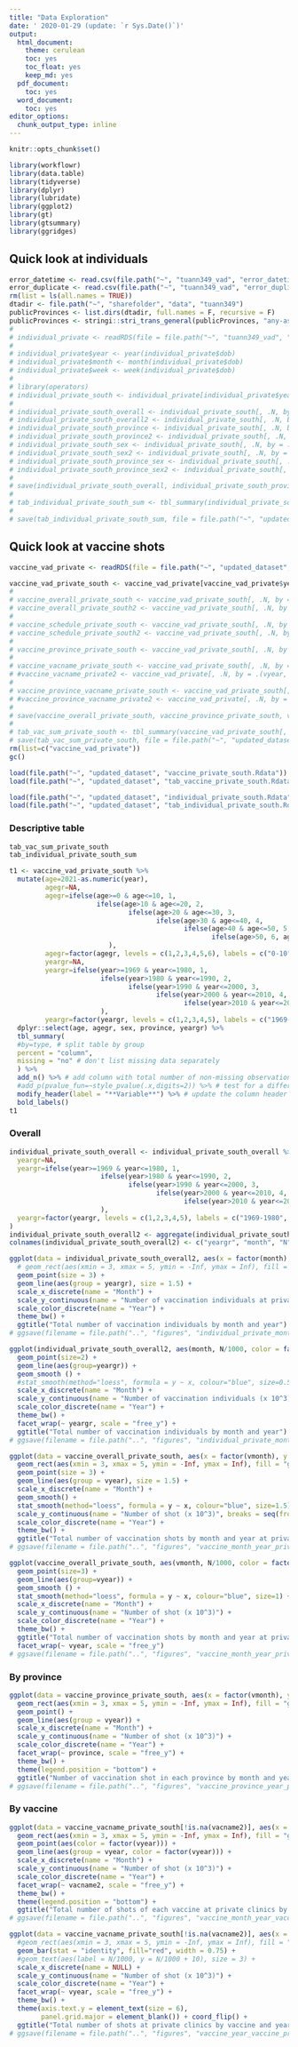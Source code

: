 ```yaml
---
title: "Data Exploration"
date: ' 2020-01-29 (update: `r Sys.Date()`)'
output:
  html_document:
    theme: cerulean
    toc: yes
    toc_float: yes
    keep_md: yes
  pdf_document:
    toc: yes
  word_document:
    toc: yes
editor_options:
  chunk_output_type: inline
---
```


```r
knitr::opts_chunk$set()

library(workflowr)
library(data.table)
library(tidyverse)
library(dplyr)
library(lubridate)
library(ggplot2)
library(gt)
library(gtsummary)
library(ggridges)
```

## Quick look at individuals

```r
error_datetime <- read.csv(file.path("~", "tuann349_vad", "error_datetime.csv")) %>% as.data.frame()
error_duplicate <- read.csv(file.path("~", "tuann349_vad", "error_duplicate.csv")) %>% as.data.frame()
rm(list = ls(all.names = TRUE))
dtadir <- file.path("~", "sharefolder", "data", "tuann349")
publicProvinces <- list.dirs(dtadir, full.names = F, recursive = F)
publicProvinces <- stringi::stri_trans_general(publicProvinces, "any-ascii")
# 
# individual_private <- readRDS(file = file.path("~", "tuann349_vad", "individual_private.rds"))
# 
# individual_private$year <- year(individual_private$dob)
# individual_private$month <- month(individual_private$dob)
# individual_private$week <- week(individual_private$dob)
# 
# library(operators)
# individual_private_south <- individual_private[individual_private$year<=2020 & individual_private$province %!in% publicProvinces]
# 
# individual_private_south_overall <- individual_private_south[, .N, by = .(year, month)]
# individual_private_south_overall2 <- individual_private_south[, .N, by = .(year, month, week)]
# individual_private_south_province <- individual_private_south[, .N, by = .(year, month, province)]
# individual_private_south_province2 <- individual_private_south[, .N, by = .(year, month, week, province)]
# individual_private_south_sex <- individual_private_south[, .N, by = .(year, month, sex)]
# individual_private_south_sex2 <- individual_private_south[, .N, by = .(year, month, week, sex)]
# individual_private_south_province_sex <- individual_private_south[, .N, by = .(year, month, province, sex)]
# individual_private_south_province_sex2 <- individual_private_south[, .N, by = .(year, month, week, province, sex)]
# 
# save(individual_private_south_overall, individual_private_south_province, individual_private_south_sex, individual_private_south_province_sex, file = file.path("~", "updated_dataset", "individual_private_south.Rdata"))
# 
# tab_individual_private_south_sum <- tbl_summary(individual_private_south[, .(province, sex, factor(year))])
# 
# save(tab_individual_private_south_sum, file = file.path("~", "updated_dataset", "tab_individual_private_south.Rdata"))
```

## Quick look at vaccine shots

```r
vaccine_vad_private <- readRDS(file = file.path("~", "updated_dataset", "vaccine_vad_private.rds"))

vaccine_vad_private_south <- vaccine_vad_private[vaccine_vad_private$year<=2020 & !(vaccine_vad_private$province %in% publicProvinces)]
# 
# vaccine_overall_private_south <- vaccine_vad_private_south[, .N, by = .(vyear, vmonth)]
# vaccine_overall_private_south2 <- vaccine_vad_private_south[, .N, by = .(vyear, vmonth, vweek)]
# 
# vaccine_schedule_private_south <- vaccine_vad_private_south[, .N, by = .(vsyear, vsmonth)]
# vaccine_schedule_private_south2 <- vaccine_vad_private_south[, .N, by = .(vsyear, vsmonth, vsweek)]
# 
# vaccine_province_private_south <- vaccine_vad_private_south[, .N, by = .(vyear, vmonth, province)]
# 
# vaccine_vacname_private_south <- vaccine_vad_private_south[, .N, by = .(vyear, vmonth, vacname2)]
# #vaccine_vacname_private2 <- vaccine_vad_private[, .N, by = .(vyear, vmonth, vweek, vacname2)]
# 
# vaccine_province_vacname_private_south <- vaccine_vad_private_south[, .N, by = .(vyear, vmonth, province, vacname2)]
# #vaccine_province_vacname_private2 <- vaccine_vad_private[, .N, by = .(vyear, vmonth, vweek, province, vacname2)]
# 
# save(vaccine_overall_private_south, vaccine_province_private_south, vaccine_vacname_private_south, vaccine_province_vacname_private_south, file = file.path("~", "updated_dataset", "vaccine_private_south.Rdata"))
# 
# tab_vac_sum_private_south <- tbl_summary(vaccine_vad_private_south[, .(province, vacname2, factor(vyear))])
# save(tab_vac_sum_private_south, file = file.path("~", "updated_dataset", "tab_vaccine_private_south.Rdata"))
rm(list=c("vaccine_vad_private"))
gc()
```

```r
load(file.path("~", "updated_dataset", "vaccine_private_south.Rdata"))
load(file.path("~", "updated_dataset", "tab_vaccine_private_south.Rdata"))

load(file.path("~", "updated_dataset", "individual_private_south.Rdata"))
load(file.path("~", "updated_dataset", "tab_individual_private_south.Rdata"))
```

### Descriptive table

```r
tab_vac_sum_private_south
tab_individual_private_south_sum
```

```r
t1 <- vaccine_vad_private_south %>% 
  mutate(age=2021-as.numeric(year),
         agegr=NA,
         agegr=ifelse(age>=0 & age<=10, 1, 
                      ifelse(age>10 & age<=20, 2,
                              ifelse(age>20 & age<=30, 3, 
                                     ifelse(age>30 & age<=40, 4, 
                                            ifelse(age>40 & age<=50, 5, 
                                                   ifelse(age>50, 6, agegr)))))
                         ),
         agegr=factor(agegr, levels = c(1,2,3,4,5,6), labels = c("0-10", "11-20", "21-30", "31-40", "41-50", "> 50")),
         yeargr=NA,
         yeargr=ifelse(year>=1969 & year<=1980, 1, 
                       ifelse(year>1980 & year<=1990, 2, 
                              ifelse(year>1990 & year<=2000, 3, 
                                     ifelse(year>2000 & year<=2010, 4, 
                                            ifelse(year>2010 & year<=2020, 5, yeargr))))
                       ),
         yeargr=factor(yeargr, levels = c(1,2,3,4,5), labels = c("1969-1980", "1981-1990", "1991-2000", "2001-2010","2011-2020"))) %>%
  dplyr::select(age, agegr, sex, province, yeargr) %>%
  tbl_summary(
  #by=type, # split table by group
  percent = "column",
  missing = "no" # don't list missing data separately
  ) %>%
  add_n() %>% # add column with total number of non-missing observations
  #add_p(pvalue_fun=~style_pvalue(.x,digits=2)) %>% # test for a difference between groups
  modify_header(label = "**Variable**") %>% # update the column header
  bold_labels() 
t1
```

### Overall

```r
individual_private_south_overall <- individual_private_south_overall %>% mutate(
  yeargr=NA,
  yeargr=ifelse(year>=1969 & year<=1980, 1, 
                       ifelse(year>1980 & year<=1990, 2, 
                              ifelse(year>1990 & year<=2000, 3, 
                                     ifelse(year>2000 & year<=2010, 4, 
                                            ifelse(year>2010 & year<=2020, 5, yeargr))))
                       ),
  yeargr=factor(yeargr, levels = c(1,2,3,4,5), labels = c("1969-1980", "1981-1990", "1991-2000", "2001-2010","2011-2020"))
) 
individual_private_south_overall2 <- aggregate(individual_private_south_overall$N, by = list(individual_private_south_overall$yeargr, individual_private_south_overall$month), FUN=sum)
colnames(individual_private_south_overall2) <- c("yeargr", "month", "N")
```

```r
ggplot(data = individual_private_south_overall2, aes(x = factor(month), y = N/1000, color = factor(yeargr))) +
  # geom_rect(aes(xmin = 3, xmax = 5, ymin = -Inf, ymax = Inf), fill = "grey90", color = "grey90", alpha = 0.015) +
  geom_point(size = 3) +
  geom_line(aes(group = yeargr), size = 1.5) +
  scale_x_discrete(name = "Month") +
  scale_y_continuous(name = "Number of vaccination individuals at private clinics (x 10^3)") +
  scale_color_discrete(name = "Year") +
  theme_bw() +
  ggtitle("Total number of vaccination individuals by month and year")
# ggsave(filename = file.path("..", "figures", "individual_private_month_year_south.png"), width = 15, height = 10)
```

```r
ggplot(individual_private_south_overall2, aes(month, N/1000, color = factor(yeargr))) +
  geom_point(size=2) +
  geom_line(aes(group=yeargr)) +
  geom_smooth () +
  #stat_smooth(method="loess", formula = y ~ x, colour="blue", size=0.5) +
  scale_x_discrete(name = "Month") +
  scale_y_continuous(name = "Number of vaccination individuals (x 10^3)") +
  scale_color_discrete(name = "Year") +
  theme_bw() +
  facet_wrap(~ yeargr, scale = "free_y") +
  ggtitle("Total number of vaccination individuals by month and year")
# ggsave(filename = file.path("..", "figures", "individual_private_month_year_south3.png"), width = 15, height = 10)
```

```r
ggplot(data = vaccine_overall_private_south, aes(x = factor(vmonth), y = N/1000, color = factor(vyear))) +
  geom_rect(aes(xmin = 3, xmax = 5, ymin = -Inf, ymax = Inf), fill = "grey80", color = "grey90", alpha = 0.015) +
  geom_point(size = 3) +
  geom_line(aes(group = vyear), size = 1.5) +
  scale_x_discrete(name = "Month") +
  geom_smooth() +
  stat_smooth(method="loess", formula = y ~ x, colour="blue", size=1.5) +
  scale_y_continuous(name = "Number of shot (x 10^3)", breaks = seq(from = 50, to = 1600, by = 100)) +
  scale_color_discrete(name = "Year") +
  theme_bw() +
  ggtitle("Total number of vaccination shots by month and year at private clinics")
# ggsave(filename = file.path("..", "figures", "vaccine_month_year_private_south.png"), width = 7, height = 5)
```

```r
ggplot(vaccine_overall_private_south, aes(vmonth, N/1000, color = factor(vyear))) +
  geom_point(size=3) +
  geom_line(aes(group=vyear)) +
  geom_smooth () + 
  stat_smooth(method="loess", formula = y ~ x, colour="blue", size=1) +
  scale_x_discrete(name = "Month") +
  scale_y_continuous(name = "Number of shot (x 10^3)") +
  scale_color_discrete(name = "Year") +
  theme_bw() +
  ggtitle("Total number of vaccination shots by month and year at private clinics") +
  facet_wrap(~ vyear, scale = "free_y")
# ggsave(filename = file.path("..", "figures", "vaccine_month_year_private_south2.png"), width = 7, height = 5)
```

### By province

```r
ggplot(data = vaccine_province_private_south, aes(x = factor(vmonth), y = N/1000, color = factor(vyear))) +
  geom_rect(aes(xmin = 3, xmax = 5, ymin = -Inf, ymax = Inf), fill = "grey80", color = "grey90", alpha = 0.015) +
  geom_point() +
  geom_line(aes(group = vyear)) +
  scale_x_discrete(name = "Month") +
  scale_y_continuous(name = "Number of shot (x 10^3)") +
  scale_color_discrete(name = "Year") +
  facet_wrap(~ province, scale = "free_y") +
  theme_bw() +
  theme(legend.position = "bottom") +
  ggtitle("Number of vaccination shot in each province by month and year at private clinics")
# ggsave(filename = file.path("..", "figures", "vaccine_province_year_private_south.png"), width = 10, height = 7)
```

### By vaccine

```r
ggplot(data = vaccine_vacname_private_south[!is.na(vacname2)], aes(x = factor(vmonth), y = N/1000)) +
  geom_rect(aes(xmin = 3, xmax = 5, ymin = -Inf, ymax = Inf), fill = "grey80", color = "grey90", alpha = 0.015) +
  geom_point(aes(color = factor(vyear))) +
  geom_line(aes(group = vyear, color = factor(vyear))) +
  scale_x_discrete(name = "Month") +
  scale_y_continuous(name = "Number of shot (x 10^3)") +
  scale_color_discrete(name = "Year") +
  facet_wrap(~ vacname2, scale = "free_y") +
  theme_bw() +
  theme(legend.position = "bottom") +
  ggtitle("Total number of shots of each vaccine at private clinics by month and year")
# ggsave(filename = file.path("..", "figures", "vaccine_month_year_vaccine_private_south.png"), width = 10, height = 7)
```

```r
ggplot(data = vaccine_vacname_private_south[!is.na(vacname2)], aes(x = reorder(vacname2, N/1000, decreasing=T), y = N/1000)) +
  #geom_rect(aes(xmin = 3, xmax = 5, ymin = -Inf, ymax = Inf), fill = "grey80", color = "grey90", alpha = 0.015) +
  geom_bar(stat = "identity", fill="red", width = 0.75) +
  #geom_text(aes(label = N/1000, y = N/1000 + 10), size = 3) +
  scale_x_discrete(name = NULL) +
  scale_y_continuous(name = "Number of shot (x 10^3)") +
  scale_color_discrete(name = "Year") +
  facet_wrap(~ vyear, scale = "free_y") +
  theme_bw() +
  theme(axis.text.y = element_text(size = 6),
        panel.grid.major = element_blank()) + coord_flip() +
  ggtitle("Total number of shots at private clinics by vaccine and year")
# ggsave(filename = file.path("..", "figures", "vaccine_year_vaccine_private_south.png"), width = 10, height = 7)
```
